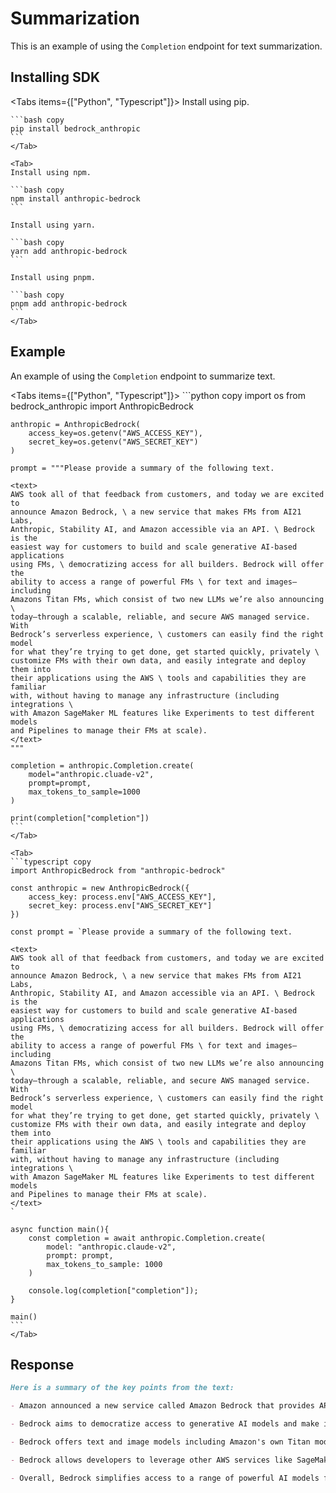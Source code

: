 
# Summarization

This is an example of using the `Completion` endpoint for text summarization.

## Installing SDK

<Tabs items={["Python", "Typescript"]}>
    <Tab>
    Install using pip.

    ```bash copy
    pip install bedrock_anthropic
    ```
    </Tab>

    <Tab>
    Install using npm.

    ```bash copy
    npm install anthropic-bedrock
    ```

    Install using yarn.

    ```bash copy
    yarn add anthropic-bedrock
    ```

    Install using pnpm.

    ```bash copy
    pnpm add anthropic-bedrock
    ```
    </Tab>

</Tabs>

## Example

An example of using the `Completion` endpoint to summarize text.

<Tabs items={["Python", "Typescript"]}>
    <Tab>
    ```python copy
    import os 
    from bedrock_anthropic import AnthropicBedrock

    anthropic = AnthropicBedrock(
        access_key=os.getenv("AWS_ACCESS_KEY"),
        secret_key=os.getenv("AWS_SECRET_KEY")
    )

    prompt = """Please provide a summary of the following text.

    <text>
    AWS took all of that feedback from customers, and today we are excited to
    announce Amazon Bedrock, \ a new service that makes FMs from AI21 Labs,
    Anthropic, Stability AI, and Amazon accessible via an API. \ Bedrock is the
    easiest way for customers to build and scale generative AI-based applications
    using FMs, \ democratizing access for all builders. Bedrock will offer the
    ability to access a range of powerful FMs \ for text and images—including
    Amazons Titan FMs, which consist of two new LLMs we’re also announcing \
    today—through a scalable, reliable, and secure AWS managed service. With
    Bedrock’s serverless experience, \ customers can easily find the right model
    for what they’re trying to get done, get started quickly, privately \
    customize FMs with their own data, and easily integrate and deploy them into
    their applications using the AWS \ tools and capabilities they are familiar
    with, without having to manage any infrastructure (including integrations \
    with Amazon SageMaker ML features like Experiments to test different models
    and Pipelines to manage their FMs at scale).
    </text>
    """

    completion = anthropic.Completion.create(
        model="anthropic.cluade-v2",
        prompt=prompt,
        max_tokens_to_sample=1000
    )

    print(completion["completion"])
    ```
    </Tab>

    <Tab>
    ```typescript copy
    import AnthropicBedrock from "anthropic-bedrock"

    const anthropic = new AnthropicBedrock({
        access_key: process.env["AWS_ACCESS_KEY"],
        secret_key: process.env["AWS_SECRET_KEY"]
    })

    const prompt = `Please provide a summary of the following text.

    <text>
    AWS took all of that feedback from customers, and today we are excited to
    announce Amazon Bedrock, \ a new service that makes FMs from AI21 Labs,
    Anthropic, Stability AI, and Amazon accessible via an API. \ Bedrock is the
    easiest way for customers to build and scale generative AI-based applications
    using FMs, \ democratizing access for all builders. Bedrock will offer the
    ability to access a range of powerful FMs \ for text and images—including
    Amazons Titan FMs, which consist of two new LLMs we’re also announcing \
    today—through a scalable, reliable, and secure AWS managed service. With
    Bedrock’s serverless experience, \ customers can easily find the right model
    for what they’re trying to get done, get started quickly, privately \
    customize FMs with their own data, and easily integrate and deploy them into
    their applications using the AWS \ tools and capabilities they are familiar
    with, without having to manage any infrastructure (including integrations \
    with Amazon SageMaker ML features like Experiments to test different models
    and Pipelines to manage their FMs at scale).
    </text>
    `

    async function main(){
        const completion = await anthropic.Completion.create(
            model: "anthropic.claude-v2",
            prompt: prompt,
            max_tokens_to_sample: 1000
        )

        console.log(completion["completion"]);
    }

    main()
    ```
    </Tab>

</Tabs>

## Response

```markdown
Here is a summary of the key points from the text:

- Amazon announced a new service called Amazon Bedrock that provides API access to large language models from AI companies like AI21 Labs, Anthropic, Stability AI, and Amazon.

- Bedrock aims to democratize access to generative AI models and make it easy for developers to build applications using these models.

- Bedrock offers text and image models including Amazon's own Titan models. It provides a serverless experience so developers can easily find, customize, integrate, and deploy models without managing infrastructure.

- Bedrock allows developers to leverage other AWS services like SageMaker to test models and manage them at scale.

- Overall, Bedrock simplifies access to a range of powerful AI models for developers to build generative AI applications.
```
